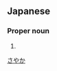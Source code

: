 ==Japanese==
{{ja-kanjitab|明|香}}

===Proper noun===
{{ja-pos|proper|さやか}}

# {{given name|female|lang=ja}}

[[Category:Japanese female given names|さやか]]